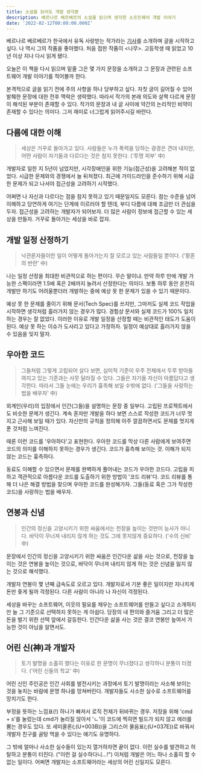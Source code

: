 ```yaml
---
title: 소설을 읽어도 개발 생각뿐
description: 베르나르 베르베르의 소설을 읽으며 생각한 소프트웨어 개발 이야기
date: '2022-02-12T00:00:00.000Z'
---
```


베르나르 베르베르가 한국에서 유독 사랑받는 작가라는 [기사](https://www.yna.co.kr/view/AKR20211202146200005)를 소개하며 글을 시작하고 싶다. 나 역시 그의 작품을 좋아했다. 처음 접한 작품이 \<나무\>. 고등학생 때 읽었고 10년 이상 지나 다시 읽게 됐다.

오늘은 이 책을 다시 읽으며 밑줄 그은 몇 가지 문장을 소개하고 그 문장과 관련된 소프트웨어 개발 이야기를 적어볼까 한다.

본격적으로 글을 읽기 전에 주의 사항을 하나 당부하고 싶다. 자칫 글이 길어질 수 있어 발췌한 문장에 대한 전후 맥락은 생략했다. 따라서 작가의 본래 의도와 살짝 다르게 문장이 해석된 부분이 존재할 수 있다. 작가의 문장과 내 글 사이에 약간의 논리적인 비약이 존재할 수 있다는 의미다. 그저 재미로 너그럽게 읽어주시길 바란다.

## 다름에 대한 이해

> 세상은 거꾸로 돌아가고 있다. 사람들은 누가 폭력을 당하는 광경은 견뎌 내지만, 어떤 사람이 자기들과 다르다는 것은 참지 못한다. ('투명 피부' 中)

개발자로 일한 지 5년이 넘었지만, 시각장애인을 위한 기능(접근성)을 고려해본 적이 없었다. 시급한 문제와의 경쟁에서 늘 뒤처졌다. 최근에 가이드라인을 준수하기 위해 시급한 문제가 되고 나서야 접근성을 고려하기 시작했다.

어쩌면 나 자신과 다르다는 점을 참지 못하고 있기 때문일지도 모른다. 참는 수준을 넘어 이해하고 당연하게 여기는 단계에 이르러야 할 텐데, 부디 다름에 대해 조금만 더 관심을 두자. 접근성을 고려하는 개발자가 되어보자. 더 많은 사람이 정보에 접근할 수 있는 세상을 만들자. 거꾸로 돌아가는 세상을 바로 잡자.

## 개발 일정 산정하기

> 낙관론자들이란 일이 어떻게 돌아가는지 잘 모르고 있는 사람들일 뿐이다. ('황혼의 반란' 中)

나는 일정 산정을 최대한 비관적으로 하는 편이다. 무슨 말이냐. 만약 하루 만에 개발 가능한 스펙이라면 1.5배 혹은 2배까지 늘려서 산정한다는 의미다. 보통 하루 동안 온전히 개발만 하기도 어려울뿐더러 개발하는 중에 예상 못 한 문제가 있을 수 있기 때문이다.

예상 못 한 문제를 줄이기 위해 문서(Tech Spec)를 쓰지만, 그마저도 실제 코드 작업을 시작하면 생각처럼 흘러가지 않는 경우가 많다. 경험상 문서와 실제 코드가 100% 일치하는 경우는 잘 없었다. 이러한 이유로 개발 일정을 산정할 때는 비관적인 태도가 도움이 된다. 예상 못 하는 이슈가 도사리고 있다고 가정하자. 일정이 예상대로 흘러가지 않을 수 있음을 잊지 말자.

## 우아한 코드

> 그들처럼 그렇게 고립되어 살다 보면, 심미적 기준이 우주 전체에서 두루 받아들여지고 있는 기준과는 사뭇 달라질 수 있다. 그들은 자기들 자신이 아름답다고 생각한다. 따라서 그들 눈에는 우리가 흉측해 보일 수밖에 없다. ('그들을 사랑하는 법을 배우자' 中)

외계인(우리)의 입장에서 인간(그들)을 설명하는 문장 중 일부다. 고립된 프로젝트에서도 비슷한 문제가 생긴다. 계속 혼자만 개발을 하다 보면 스스로 작성한 코드가 너무 멋지고 근사해 보일 때가 있다. 자신만의 규칙을 정의해 아주 깔끔하면서도 문제를 멋지게 푼 것처럼 느껴진다.

때론 이런 코드를 '우아하다'고 표현한다. 우아한 코드를 막상 다른 사람에게 보여주면 코드의 의미를 이해하지 못하는 경우가 생긴다. 코드가 흉측해 보이는 것. 이해가 되지 않는 코드는 흉측하다.

동료도 이해할 수 있으면서 문제를 완벽하게 풀어내는 코드가 우아한 코드다. 고립을 피하고 객관적으로 아름다운 코드를 도출하기 위한 방법이 '코드 리뷰'다. 코드 리뷰를 통해 더 나은 해결 방법을 찾으며 우아한 코드를 완성해가자. 그들(동료 혹은 그가 작성한 코드)을 사랑하는 법을 배우자.

## 연봉과 신념

> 인간의 정신을 고양시키기 위한 싸움에서는 천장을 높이는 것만이 능사가 아니다. 바닥이 무너져 내리지 않게 하는 것도 그에 못지않게 중요하다. ('수의 신비' 中)

문장에서 인간의 정신을 고양시키기 위한 싸움은 인간다운 삶을 사는 것으로, 천장을 높이는 것은 연봉을 높이는 것으로, 바닥이 무너져 내리지 않게 하는 것은 신념을 잃지 않는 것으로 해석했다.

개발자 연봉이 몇 년째 급속도로 오르고 있다. 개발자로서 기분 좋은 일이지만 지나치게 돈만 좇게 될까 걱정된다. 다른 사람이 아니라 나 자신이 걱정된다.

세상을 바꾸는 소프트웨어, 이웃의 필요를 채우는 소프트웨어를 만들고 싶다고 소개하지만 늘 그 기준으로 선택하지 못하는 게 아쉽다. 당장의 내 편의와 즐거움 그리고 더 많은 돈을 벌기 위한 선택 앞에서 갈등한다. 인간다운 삶을 사는 것은 결코 연봉만 높여서 가능한 것이 아님을 알면서도.

## 어린 신(神)과 개발자

> 토기 발명을 소홀히 했다는 이유로 한 문명이 무너졌다고 생각하니 분통이 터졌다. ('어린 신들의 학교' 中)

어린 신인 주인공은 인간 사회를 발전시키는 과정에서 토기 발명이라는 사소해 보이는 것을 놓치는 바람에 문명 하나를 망쳐버린다. 개발자들도 사소한 실수로 소프트웨어를 망치기도 한다.

부정을 뜻하는 느낌표(!) 하나가 빠져서 로직 전체가 뒤바뀌는 경우. 저장을 위해 'cmd + s'를 눌렀는데 cmd가 눌리질 않아서 'ㄴ'이 코드에 찍히면 빌드가 되지 않고 에러를 뿜는 경우도 있다. 또 세미콜론(;(U+003B))을 그리스어 물음표(;(U+037E))로 바꿔서 개발자 친구를 골탕 먹을 수 있다는 얘기도 유명하다.

그 밖에 얼마나 사소한 실수들이 있는지 열거하자면 끝이 없다. 이런 실수를 발견하고 허탈하고 분통이 터진다. ("이런 걸 실수하다니...!") 이처럼 개발은 어느 하나 소홀히 할 수 없는 일이다. 어쩌면 개발자는 소프트웨어라는 세상의 어린 신일지도 모른다.
